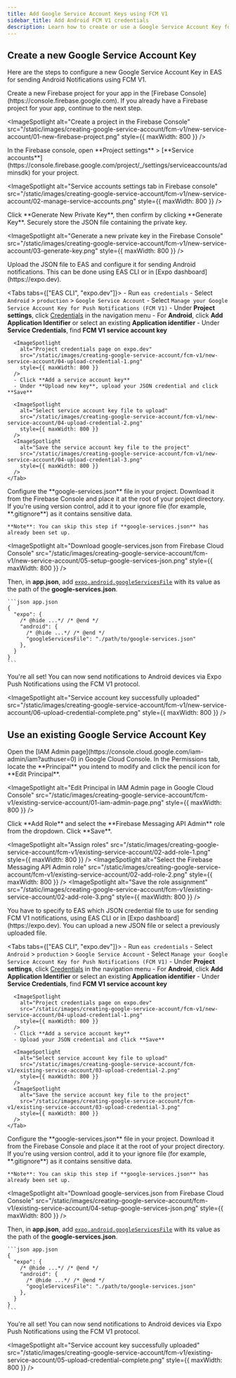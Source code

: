 ```yaml
---
title: Add Google Service Account Keys using FCM V1
sidebar_title: Add Android FCM V1 credentials
description: Learn how to create or use a Google Service Account Key for sending Android Notifications using FCM V1.
---
```



## Create a new Google Service Account Key

Here are the steps to configure a new Google Service Account Key in EAS for sending Android Notifications using FCM V1.

<Step label="1">
  Create a new Firebase project for your app in the [Firebase Console](https://console.firebase.google.com). If you already have a Firebase project for your app, continue to the next step.

  <ImageSpotlight
    alt="Create a project in the Firebase Console"
    src="/static/images/creating-google-service-account/fcm-v1/new-service-account/01-new-firebase-project.png"
    style={{ maxWidth: 800 }}
  />
</Step>

<Step label="2">
  In the Firebase console, open **Project settings** > [**Service accounts**](https://console.firebase.google.com/project/_/settings/serviceaccounts/adminsdk) for your project.

  <ImageSpotlight
    alt="Service accounts settings tab in Firebase console"
    src="/static/images/creating-google-service-account/fcm-v1/new-service-account/02-manage-service-accounts.png"
    style={{ maxWidth: 800 }}
  />
</Step>

<Step label="3">
  Click **Generate New Private Key**, then confirm by clicking **Generate Key**. Securely store the JSON file containing the private key.

  <ImageSpotlight
    alt="Generate a new private key in the Firebase Console"
    src="/static/images/creating-google-service-account/fcm-v1/new-service-account/03-generate-key.png"
    style={{ maxWidth: 800 }}
  />
</Step>

<Step label="4">
  Upload the JSON file to EAS and configure it for sending Android notifications. This can be done using EAS CLI or in [Expo dashboard](https://expo.dev).

  <Tabs tabs={["EAS CLI", "expo.dev"]}>
    <Tab>
      - Run `eas credentials`
      - Select `Android` > `production` > `Google Service Account`
      - Select `Manage your Google Service Account Key for Push Notifications (FCM V1)`
    </Tab>
    <Tab>
      - Under **Project settings**, click [Credentials](https://expo.dev/accounts/[account]/projects/[project]/credentials) in the navigation menu
      - For **Android**, click **Add Application Identifier** or select an existing **Application identifier**
      - Under **Service Credentials**, find **FCM V1 service account key**

      <ImageSpotlight
        alt="Project credentials page on expo.dev"
        src="/static/images/creating-google-service-account/fcm-v1/new-service-account/04-upload-credential-1.png"
        style={{ maxWidth: 800 }}
      />
      - Click **Add a service account key** 
      - Under **Upload new key**, upload your JSON credential and click **Save**

      <ImageSpotlight
        alt="Select service account key file to upload"
        src="/static/images/creating-google-service-account/fcm-v1/new-service-account/04-upload-credential-2.png"
        style={{ maxWidth: 800 }}
      />
      <ImageSpotlight
        alt="Save the service account key file to the project"
        src="/static/images/creating-google-service-account/fcm-v1/new-service-account/04-upload-credential-3.png"
        style={{ maxWidth: 800 }}
      />
    </Tab>
  </Tabs>
</Step>

<Step label="5">
    Configure the **google-services.json** file in your project. Download it from the Firebase Console and place it at the root of your project directory. If you're using version control, add it to your ignore file (for example, **.gitignore**) as it contains sensitive data.

    **Note**: You can skip this step if **google-services.json** has already been set up.
  
  <ImageSpotlight
    alt="Download google-services.json from Firebase Cloud Console"
    src="/static/images/creating-google-service-account/fcm-v1/new-service-account/05-setup-google-services-json.png"
    style={{ maxWidth: 800 }}
  />

  Then, in **app.json**, add [`expo.android.googleServicesFile`](/versions/latest/config/app/#googleservicesfile) with its value as the path of the **google-services.json**.

    ```json app.json
	{
	  "expo": {
        /* @hide ...*/ /* @end */
		"android": {
          /* @hide ...*/ /* @end */
		  "googleServicesFile": "./path/to/google-services.json"
		},
	  }
	}
    ```

</Step>

<Step label="6">
  You're all set! You can now send notifications to Android devices via Expo Push Notifications using the FCM V1 protocol.

  <ImageSpotlight
    alt="Service account key successfully uploaded"
    src="/static/images/creating-google-service-account/fcm-v1/new-service-account/06-upload-credential-complete.png"
    style={{ maxWidth: 800 }}
  />
</Step>

## Use an existing Google Service Account Key

<Step label="1">
  Open the [IAM Admin page](https://console.cloud.google.com/iam-admin/iam?authuser=0) in Google Cloud Console. In the Permissions tab, locate the **Principal** you intend to modify and click the pencil icon for **Edit Principal**.

  <ImageSpotlight
    alt="Edit Principal in IAM Admin page in Google Cloud Console"
    src="/static/images/creating-google-service-account/fcm-v1/existing-service-account/01-iam-admin-page.png"
    style={{ maxWidth: 800 }}
  />
</Step>

<Step label="2">
  Click **Add Role** and select the **Firebase Messaging API Admin** role from the dropdown. Click **Save**.

  <ImageSpotlight
    alt="Assign roles"
    src="/static/images/creating-google-service-account/fcm-v1/existing-service-account/02-add-role-1.png"
    style={{ maxWidth: 800 }}
  />
  <ImageSpotlight
    alt="Select the Firebase Messaging API Admin role"
    src="/static/images/creating-google-service-account/fcm-v1/existing-service-account/02-add-role-2.png"
    style={{ maxWidth: 800 }}
  />
  <ImageSpotlight
    alt="Save the role assignment"
    src="/static/images/creating-google-service-account/fcm-v1/existing-service-account/02-add-role-3.png"
    style={{ maxWidth: 800 }}
  />
</Step>

<Step label="3">
  You have to specify to EAS which JSON credential file to use for sending FCM V1 notifications, using EAS CLI or in [Expo dashboard](https://expo.dev). You can upload a new JSON file or select a previously uploaded file.

  <Tabs tabs={["EAS CLI", "expo.dev"]}>
    <Tab>
      - Run `eas credentials`
      - Select `Android` > `production` > `Google Service Account`
      - Select `Manage your Google Service Account Key for Push Notifications (FCM V1)`
    </Tab>
    <Tab>
      - Under **Project settings**, click [Credentials](https://expo.dev/accounts/[account]/projects/[project]/credentials) in the navigation menu
      - For **Android**, click **Add Application Identifier** or select an existing **Application identifier**
      - Under **Service Credentials**, find **FCM V1 service account key**

      <ImageSpotlight
        alt="Project credentials page on expo.dev"
        src="/static/images/creating-google-service-account/fcm-v1/new-service-account/04-upload-credential-1.png"
        style={{ maxWidth: 800 }}
      />
      - Click **Add a service account key**
      - Upload your JSON credential and click **Save**

      <ImageSpotlight
        alt="Select service account key file to upload"
        src="/static/images/creating-google-service-account/fcm-v1/existing-service-account/03-upload-credential-2.png"
        style={{ maxWidth: 800 }}
      />
      <ImageSpotlight
        alt="Save the service account key file to the project"
        src="/static/images/creating-google-service-account/fcm-v1/existing-service-account/03-upload-credential-3.png"
        style={{ maxWidth: 800 }}
      />
    </Tab>
  </Tabs>
</Step>

<Step label="4">
    Configure the **google-services.json** file in your project. Download it from the Firebase Console and place it at the root of your project directory. If you're using version control, add it to your ignore file (for example, **.gitignore**) as it contains sensitive data.

    **Note**: You can skip this step if **google-services.json** has already been set up.

  <ImageSpotlight
    alt="Download google-services.json from Firebase Cloud Console"
    src="/static/images/creating-google-service-account/fcm-v1/existing-service-account/04-setup-google-services-json.png"
    style={{ maxWidth: 800 }}
  />

  Then, in **app.json**, add [`expo.android.googleServicesFile`](/versions/latest/config/app/#googleservicesfile) with its value as the path of the **google-services.json**.

    ```json app.json
	{
	  "expo": {
        /* @hide ...*/ /* @end */
		"android": {
          /* @hide ...*/ /* @end */
		  "googleServicesFile": "./path/to/google-services.json"
		},
	  }
	}
    ```


</Step>

<Step label="5">
  You're all set! You can now send notifications to Android devices via Expo Push Notifications using the FCM V1 protocol.

  <ImageSpotlight
    alt="Service account key successfully uploaded"
    src="/static/images/creating-google-service-account/fcm-v1/existing-service-account/05-upload-credential-complete.png"
    style={{ maxWidth: 800 }}
  />
</Step>

